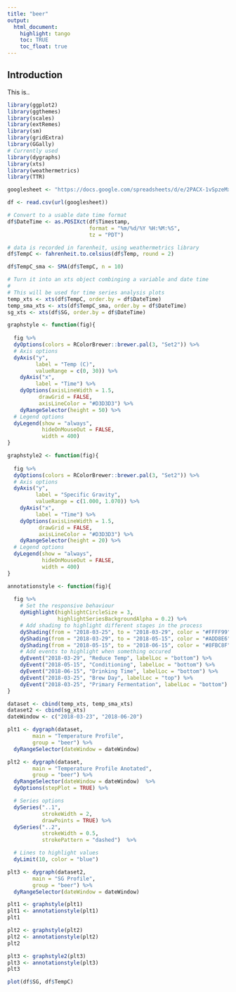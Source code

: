 ```yaml
---
title: "beer"
output:
  html_document:
    highlight: tango
    toc: TRUE
    toc_float: true
---
```


## Introduction

This is..


```r
library(ggplot2)
library(ggthemes)
library(scales)
library(extRemes)
library(sm)
library(gridExtra)
library(GGally)
# Currently used
library(dygraphs)
library(xts)
library(weathermetrics)
library(TTR)
```

```r
googlesheet <- "https://docs.google.com/spreadsheets/d/e/2PACX-1vSpzeMxrRBuTp18pYVro9t13JVyxNPAWZwdYaK8n4s5A-AfMBXMAG6GH37j-ri2LTEeaEDvpUhWPNuT/pub?gid=0&single=true&output=csv"

df <- read.csv(url(googlesheet))
```

```r
# Convert to a usable date time format
df$DateTime <- as.POSIXct(df$Timestamp, 
                          format = "%m/%d/%Y %H:%M:%S",
                          tz = "PDT")

# data is recorded in farenheit, using weathermetrics library
df$TempC <- fahrenheit.to.celsius(df$Temp, round = 2)

df$TempC_sma <- SMA(df$TempC, n = 10)

# Turn it into an xts object combinging a variable and date time
#
# This will be used for time series analysis plots
temp_xts <- xts(df$TempC, order.by = df$DateTime)
temp_sma_xts <- xts(df$TempC_sma, order.by = df$DateTime)
sg_xts <- xts(df$SG, order.by = df$DateTime)
```

```r
graphstyle <- function(fig){
  
  fig %>%
  dyOptions(colors = RColorBrewer::brewer.pal(3, "Set2")) %>%
  # Axis options
  dyAxis("y", 
         label = "Temp (C)", 
         valueRange = c(0, 30)) %>%
    dyAxis("x", 
         label = "Time") %>%
    dyOptions(axisLineWidth = 1.5,
          drawGrid = FALSE,
          axisLineColor = "#D3D3D3") %>%
    dyRangeSelector(height = 50) %>%
  # Legend options
  dyLegend(show = "always", 
           hideOnMouseOut = FALSE,
           width = 400)
}

graphstyle2 <- function(fig){
  
  fig %>%
  dyOptions(colors = RColorBrewer::brewer.pal(3, "Set2")) %>%
  # Axis options
  dyAxis("y", 
         label = "Specific Gravity", 
         valueRange = c(1.000, 1.070)) %>%
    dyAxis("x",
         label = "Time") %>%
    dyOptions(axisLineWidth = 1.5,
          drawGrid = FALSE,
          axisLineColor = "#D3D3D3") %>%
    dyRangeSelector(height = 20) %>%
  # Legend options
  dyLegend(show = "always", 
           hideOnMouseOut = FALSE,
           width = 400)
}

annotationstyle <- function(fig){
  
  fig %>%  
    # Set the responsive behaviour
    dyHighlight(highlightCircleSize = 3, 
                highlightSeriesBackgroundAlpha = 0.2) %>%
    # Add shading to highlight different stages in the process
    dyShading(from = "2018-03-25", to = "2018-03-29", color = "#FFFF99") %>%
    dyShading(from = "2018-03-29", to = "2018-05-15", color = "#ADD8E6") %>%
    dyShading(from = "2018-05-15", to = "2018-06-15", color = "#8FBC8F") %>%
    # Add events to highlight when something occured
    dyEvent("2018-03-29", "Reduce Temp", labelLoc = "bottom") %>%
    dyEvent("2018-05-15", "Conditioning", labelLoc = "bottom") %>%
    dyEvent("2018-06-15", "Drinking Time", labelLoc = "bottom") %>%
    dyEvent("2018-03-25", "Brew Day", labelLoc = "top") %>%
    dyEvent("2018-03-25", "Primary Fermentation", labelLoc = "bottom")
}
```

```r
dataset <- cbind(temp_xts, temp_sma_xts)
dataset2 <- cbind(sg_xts)
dateWindow <- c("2018-03-23", "2018-06-20")

plt1 <- dygraph(dataset,
        main = "Temperature Profile",
        group = "beer") %>%
  dyRangeSelector(dateWindow = dateWindow)

plt2 <- dygraph(dataset,
        main = "Temperature Profile Anotated",
        group = "beer") %>% 
  dyRangeSelector(dateWindow = dateWindow)  %>%
  dyOptions(stepPlot = TRUE) %>%

  # Series options
  dySeries("..1", 
           strokeWidth = 2, 
           drawPoints = TRUE) %>%
  dySeries("..2", 
           strokeWidth = 0.5, 
           strokePattern = "dashed")  %>%

  # Lines to highlight values
  dyLimit(10, color = "blue")

plt3 <- dygraph(dataset2,
        main = "SG Profile",
        group = "beer") %>%
  dyRangeSelector(dateWindow = dateWindow)

plt1 <- graphstyle(plt1)
plt1 <- annotationstyle(plt1)
plt1

plt2 <- graphstyle(plt2)
plt2 <- annotationstyle(plt2)
plt2

plt3 <- graphstyle2(plt3)
plt3 <- annotationstyle(plt3)
plt3

```

```r
plot(df$SG, df$TempC)
```

